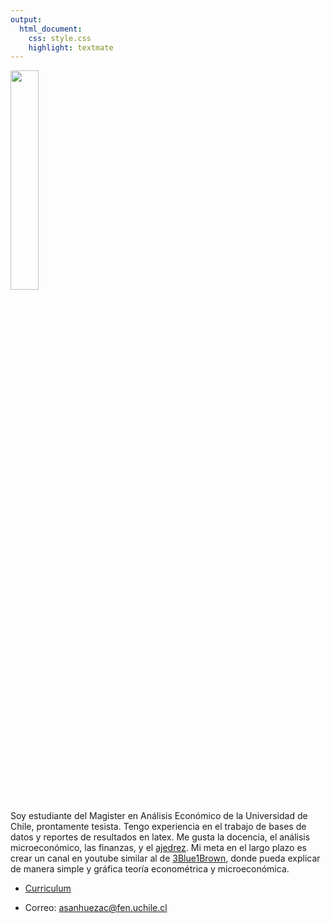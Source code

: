 ```yaml
---
output: 
  html_document:
    css: style.css
    highlight: textmate
---
```


![](Imagenes/Foto.png){width=30%}

Soy estudiante del Magister en Análisis Económico de la Universidad de Chile, prontamente tesista. Tengo experiencia en el trabajo de bases de datos y reportes de resultados en latex. Me gusta la docencia, el análisis microeconómico, las finanzas, y el [ajedrez](https://www.chess.com/stats/overview/matechileno?). Mi meta en el largo plazo es crear un canal en youtube similar al de [3Blue1Brown](https://www.youtube.com/c/3blue1brown), donde pueda explicar de manera simple y gráfica teoría econométrica y microeconómica. 

- [Curriculum](archivos/CV_Agustin_Sanhueza.pdf)

- Correo: <asanhuezac@fen.uchile.cl>


